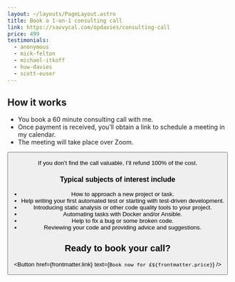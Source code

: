 ```yaml
---
layout: ~/layouts/PageLayout.astro
title: Book a 1-on-1 consulting call
link: https://savvycal.com/opdavies/consulting-call
price: 499
testimonials:
  - anonymous
  - mick-felton
  - michael-itkoff
  - huw-davies
  - scott-euser
---
```



## How it works

- You book a 60 minute consulting call with me.
- Once payment is received, you’ll obtain a link to schedule a meeting in my calendar.
- The meeting will take place over Zoom.

<Button href={frontmatter.link} text="Book your call now" />

If you don’t find the call valuable, I’ll refund 100% of the cost.

### Typical subjects of interest include

- How to approach a new project or task.
- Help writing your first automated test or starting with test-driven development.
- Introducing static analysis or other code quality tools to your project.
- Automating tasks with Docker and/or Ansible.
- Help to fix a bug or some broken code.
- Reviewing your code and providing advice and suggestions.

<aside class="p-6 my-8 border border-gray-300 dark:bg-gray-800 dark:border-gray-700" markdown="1">
  <h2 class="mt-0">Ready to book your call?</h2>

  <Button href={frontmatter.link} text={`Book now for £${frontmatter.price}`} />
</aside>

<Testimonials names={frontmatter.testimonials} />
